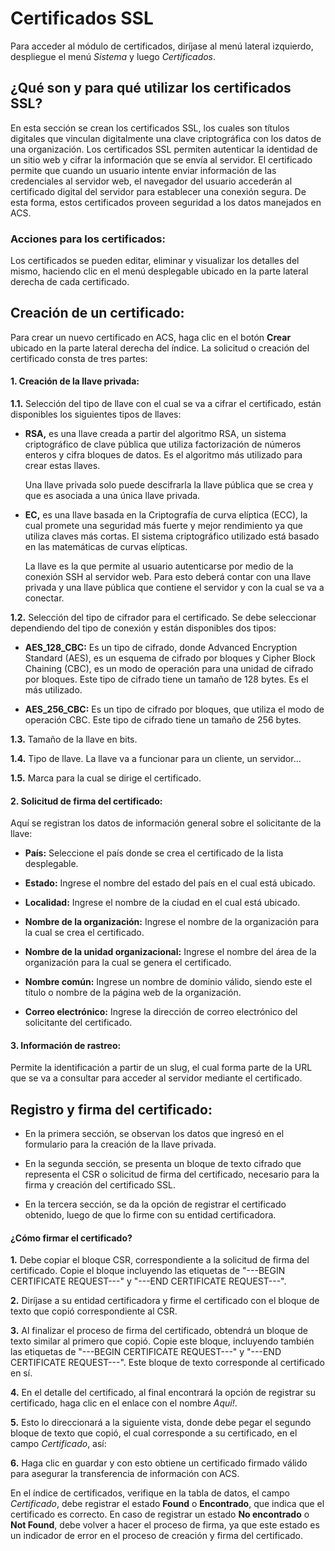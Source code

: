 # Certificados SSL

Para acceder al módulo de certificados, diríjase al menú lateral izquierdo, despliegue el menú *Sistema* y luego *Certificados*.

## ¿Qué son y para qué utilizar los certificados SSL?

En esta sección se crean los certificados SSL, los cuales son títulos digitales que vinculan digitalmente una clave criptográfica con los datos de una organización. Los certificados SSL permiten autenticar la identidad de un sitio web y cifrar la información que se envía al servidor.
El certificado permite que cuando un usuario intente enviar información de las credenciales al servidor web, el navegador del usuario accederán al certificado digital del servidor para establecer una conexión segura. De esta forma, estos certificados proveen seguridad a los datos manejados en ACS.


### Acciones para los certificados:

Los certificados se pueden editar, eliminar y visualizar los detalles del mismo, haciendo clic en el menú desplegable ubicado en la parte lateral derecha de cada certificado.

## Creación de un certificado:

Para crear un nuevo certificado en ACS, haga clic en el botón **Crear** ubicado en la parte lateral derecha del índice. La solicitud o creación del certificado consta de tres partes:

#### 1. Creación de la llave privada:

**1.1.** Selección del tipo de llave con el cual se va a cifrar el certificado, están disponibles los siguientes tipos de llaves:

- **RSA,** es una llave creada a partir del algoritmo RSA, un sistema criptográfico de clave pública que utiliza factorización de números enteros y cifra bloques de datos. Es el algoritmo más utilizado para crear estas llaves.

  Una llave privada solo puede descifrarla la llave pública que se crea y que es asociada a una única llave privada.

- **EC,** es una llave basada en la Criptografía de curva elíptica (ECC), la cual promete una seguridad más fuerte y mejor rendimiento ya que utiliza claves más cortas. El sistema criptográfico utilizado está basado en las matemáticas de curvas elípticas.

  La llave es la que permite al usuario autenticarse por medio de la conexión SSH al servidor web. Para esto deberá contar con una llave privada y una llave pública que contiene el servidor y con la cual se va a conectar.

**1.2.** Selección del tipo de cifrador para el certificado. Se debe seleccionar dependiendo del tipo de conexión y están disponibles dos tipos:

- **AES_128_CBC:** Es un tipo de cifrado, donde Advanced Encryption Standard (AES), es un esquema de cifrado por bloques y Cipher Block Chaining (CBC), es un modo de operación para una unidad de cifrado por bloques. Este tipo de cifrado tiene un tamaño de 128 bytes. Es el más utilizado.

- **AES_256_CBC:** Es un tipo de cifrado por bloques, que utiliza el modo de operación CBC. Este tipo de cifrado tiene un tamaño de 256 bytes.


**1.3.** Tamaño de la llave en bits.

**1.4.** Tipo de llave. La llave va a funcionar para un cliente, un servidor...

**1.5.** Marca para la cual se dirige el certificado.


#### 2. Solicitud de firma del certificado:

Aquí se registran los datos de información general sobre el solicitante de la llave:

- **País:** Seleccione el país donde se crea el certificado de la lista desplegable.

- **Estado:** Ingrese el nombre del estado del país en el cual está ubicado.

- **Localidad:** Ingrese el nombre de la ciudad en el cual está ubicado.

- **Nombre de la organización:** Ingrese el nombre de la organización para la cual se crea el certificado.

- **Nombre de la unidad organizacional:** Ingrese el nombre del área de la organización para la cual se genera el certificado.

- **Nombre común:** Ingrese un nombre de dominio válido, siendo este el título o nombre de la página web de la organización.

- **Correo electrónico:** Ingrese la dirección de correo electrónico del solicitante del certificado.


#### 3. Información de rastreo:

Permite la identificación a partir de un slug, el cual forma parte de la URL que se va a consultar para acceder al servidor mediante el certificado.


## Registro y firma del certificado:

- En la primera sección, se observan los datos que ingresó en el formulario para la creación de la llave privada.

- En la segunda sección, se presenta un bloque de texto cifrado que representa el CSR o solicitud de firma del certificado, necesario para la firma y creación del certificado SSL.

- En la tercera sección, se da la opción de registrar el certificado obtenido, luego de que lo firme con su entidad certificadora.

#### ¿Cómo firmar el certificado?

**1.** Debe copiar el bloque CSR, correspondiente a la solicitud de firma del certificado. Copie el bloque incluyendo las etiquetas de "---BEGIN CERTIFICATE REQUEST---" y "---END CERTIFICATE REQUEST---". 

**2.** Diríjase a su entidad certificadora y firme el certificado con el bloque de texto que copió correspondiente al CSR.

**3.** Al finalizar el proceso de firma del certificado, obtendrá un bloque de texto similar al primero que copió. Copie este bloque, incluyendo también las etiquetas de "---BEGIN CERTIFICATE REQUEST---" y "---END CERTIFICATE REQUEST---". Este bloque de texto corresponde al certificado en sí.

**4.** En el detalle del certificado, al final encontrará la opción de registrar su certificado, haga clic en el enlace con el nombre *Aquí!*.

**5.** Esto lo direccionará a la siguiente vista, donde debe pegar el segundo bloque de texto que copió, el cual corresponde a su certificado, en el campo *Certificado*, así:

**6.** Haga clic en guardar y con esto obtiene un certificado firmado válido para asegurar la transferencia de información con ACS.

En el índice de certificados, verifique en la tabla de datos, el campo *Certificado*, debe registrar el estado **Found** o **Encontrado**, que indica que el certificado es correcto. En caso de registrar un estado **No encontrado** o **Not Found**, debe volver a hacer el proceso de firma, ya que este estado es un indicador de error en el proceso de creación y firma del certificado.
